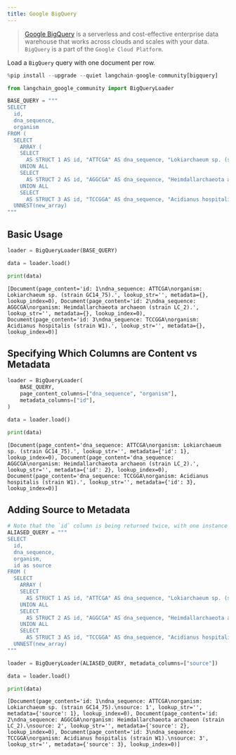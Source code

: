 ```yaml
---
title: Google BigQuery
---
```


>[Google BigQuery](https://cloud.google.com/bigquery) is a serverless and cost-effective enterprise data warehouse that works across clouds and scales with your data.
`BigQuery` is a part of the `Google Cloud Platform`.

Load a `BigQuery` query with one document per row.


```python
%pip install --upgrade --quiet langchain-google-community[bigquery]
```


```python
from langchain_google_community import BigQueryLoader
```


```python
BASE_QUERY = """
SELECT
  id,
  dna_sequence,
  organism
FROM (
  SELECT
    ARRAY (
    SELECT
      AS STRUCT 1 AS id, "ATTCGA" AS dna_sequence, "Lokiarchaeum sp. (strain GC14_75)." AS organism
    UNION ALL
    SELECT
      AS STRUCT 2 AS id, "AGGCGA" AS dna_sequence, "Heimdallarchaeota archaeon (strain LC_2)." AS organism
    UNION ALL
    SELECT
      AS STRUCT 3 AS id, "TCCGGA" AS dna_sequence, "Acidianus hospitalis (strain W1)." AS organism) AS new_array),
  UNNEST(new_array)
"""
```

## Basic Usage


```python
loader = BigQueryLoader(BASE_QUERY)

data = loader.load()
```


```python
print(data)
```
```output
[Document(page_content='id: 1\ndna_sequence: ATTCGA\norganism: Lokiarchaeum sp. (strain GC14_75).', lookup_str='', metadata={}, lookup_index=0), Document(page_content='id: 2\ndna_sequence: AGGCGA\norganism: Heimdallarchaeota archaeon (strain LC_2).', lookup_str='', metadata={}, lookup_index=0), Document(page_content='id: 3\ndna_sequence: TCCGGA\norganism: Acidianus hospitalis (strain W1).', lookup_str='', metadata={}, lookup_index=0)]
```
## Specifying Which Columns are Content vs Metadata


```python
loader = BigQueryLoader(
    BASE_QUERY,
    page_content_columns=["dna_sequence", "organism"],
    metadata_columns=["id"],
)

data = loader.load()
```


```python
print(data)
```
```output
[Document(page_content='dna_sequence: ATTCGA\norganism: Lokiarchaeum sp. (strain GC14_75).', lookup_str='', metadata={'id': 1}, lookup_index=0), Document(page_content='dna_sequence: AGGCGA\norganism: Heimdallarchaeota archaeon (strain LC_2).', lookup_str='', metadata={'id': 2}, lookup_index=0), Document(page_content='dna_sequence: TCCGGA\norganism: Acidianus hospitalis (strain W1).', lookup_str='', metadata={'id': 3}, lookup_index=0)]
```
## Adding Source to Metadata


```python
# Note that the `id` column is being returned twice, with one instance aliased as `source`
ALIASED_QUERY = """
SELECT
  id,
  dna_sequence,
  organism,
  id as source
FROM (
  SELECT
    ARRAY (
    SELECT
      AS STRUCT 1 AS id, "ATTCGA" AS dna_sequence, "Lokiarchaeum sp. (strain GC14_75)." AS organism
    UNION ALL
    SELECT
      AS STRUCT 2 AS id, "AGGCGA" AS dna_sequence, "Heimdallarchaeota archaeon (strain LC_2)." AS organism
    UNION ALL
    SELECT
      AS STRUCT 3 AS id, "TCCGGA" AS dna_sequence, "Acidianus hospitalis (strain W1)." AS organism) AS new_array),
  UNNEST(new_array)
"""
```


```python
loader = BigQueryLoader(ALIASED_QUERY, metadata_columns=["source"])

data = loader.load()
```


```python
print(data)
```
```output
[Document(page_content='id: 1\ndna_sequence: ATTCGA\norganism: Lokiarchaeum sp. (strain GC14_75).\nsource: 1', lookup_str='', metadata={'source': 1}, lookup_index=0), Document(page_content='id: 2\ndna_sequence: AGGCGA\norganism: Heimdallarchaeota archaeon (strain LC_2).\nsource: 2', lookup_str='', metadata={'source': 2}, lookup_index=0), Document(page_content='id: 3\ndna_sequence: TCCGGA\norganism: Acidianus hospitalis (strain W1).\nsource: 3', lookup_str='', metadata={'source': 3}, lookup_index=0)]
```
